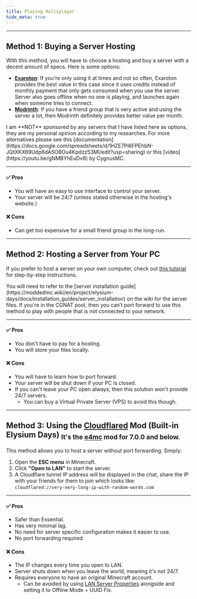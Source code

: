 ```yaml
---
title: Playing Multiplayer
hide_meta: true
---
```


<ModAsset
  width="100%"
  title="Playing on Multiplayer!"
  location="elysium-days:image/multiplayer_banner"
/>

<hr style={{ borderTop: '5px solid #364153' }} />

## Method 1: Buying a Server Hosting

With this method, you will have to choose a hosting and buy a server with a decent amount of specs. Here is some options:

- **[Exaroton](https://exaroton.com)**: If you're only using it at times and not so often, Exaroton provides the best value in this case since it uses credits instead of monthly payment that only gets consumed when you use the server. Server also goes offline when no one is playing, and launches again when someone tries to connect.
- **[Modrinth](https://modrinth.com/servers)**: If you have a friend group that is very active and using the server a lot, then Modrinth definitely provides better value per month.

<Callout variant="default">
    I am **NOT** sponsored by any servers that I have listed here as options, they are my personal opinion according to my researches. For more alternatives please see this [documentation](https://docs.google.com/spreadsheets/d/1HZE7Pi6FPEhbN-JQtXKX69Udp6dA5OBOu4Kpdzz53MI/edit?usp=sharing) or this [video](https://youtu.be/gNMBYhEuDv8) by CygnusMC.
</Callout>

---

#### ✅ Pros
- You will have an easy to use interface to control your server.
- Your server will be 24/7 (unless stated otherwise in the hosting's website.)

#### ❌ Cons
- Can get too expensive for a small friend group in the long-run.

<hr style={{ borderTop: '5px solid #364153' }} />

## Method 2: Hosting a Server from Your PC

If you prefer to host a server on your own computer, check out [this tutorial](https://www.youtube.com/watch?v=sg91I4vg7ew) for step-by-step instructions.

<Callout variant="info">
    You will need to refer to the [server installation guide](https://moddedmc.wiki/en/project/elysium-days/docs/installation_guides/server_installation) on the wiki for the server files.
</Callout>

<Callout variant="warning">
    If you're in the CGNAT pool, then you can’t port forward to use this method to play with people that is not connected to your network.
</Callout>

---

#### ✅ Pros
- You don't have to pay for a hosting.
- You will store your files locally.

#### ❌ Cons
- You will have to learn how to port forward.
- Your server will be shut down if your PC is closed.
- If you can't leave your PC open always, then this solution won't provide 24/7 servers.
  - You can buy a Virtual Private Server (VPS) to avoid this though.

<hr style={{ borderTop: '5px solid #364153' }} />

## Method 3: Using the [Cloudflared](https://modrinth.com/mod/cloudflared) Mod (Built-in Elysium Days) <sub>It's the [e4mc](https://modrinth.com/mod/e4mc) mod for 7.0.0 and below.</sub>

This method allows you to host a server without port forwarding. Simply:

1. Open the **ESC menu** in Minecraft.  
2. Click **"Open to LAN"** to start the server.  
3. A Cloudflare tunnel IP address will be displayed in the chat, share the IP with your friends for them to join which looks like:  
`cloudflared://very-very-long-ip-with-random-words.com`

---

#### ✅ Pros
- Safer than Essential.
- Has very minimal lag.
- No need for server specific configuration makes it easier to use.
- No port forwarding required.

#### ❌ Cons
- The IP changes every time you open to LAN.
- Server shuts down when you leave the world, meaning it's not 24/7.
- Requires everyone to have an original Minecraft account.
  - Can be avoided by using [LAN Server Properties](https://www.curseforge.com/minecraft/mc-mods/lan-server-properties) alongside and setting it to Offline Mode + UUID Fix.
